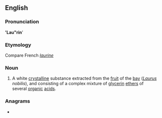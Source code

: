 {{also|Laurin|Lauřin}}
==English==

===Pronunciation===
''''Lau"rin''''
{{rfp|lang=en}}

===Etymology===
Compare French ''[[laurine]]''

===Noun===
{{head|en|noun}}

# {{lb|en|chemistry}} A white [[crystalline]] substance extracted from the [[fruit]] of the [[bay]] (''[[Laurus]] nobilis''), and consisting of a complex mixture of [[glycerin]] [[ethers]] of several [[organic]] [[acid]]s.

===Anagrams===
* {{l|en|urinal}}